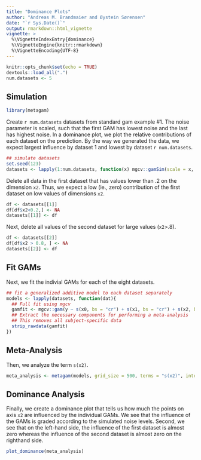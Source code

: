 ```yaml
---
title: "Dominance Plots"
author: "Andreas M. Brandmaier and Øystein Sørensen"
date: "`r Sys.Date()`"
output: rmarkdown::html_vignette
vignette: >
  %\VignetteIndexEntry{dominance}
  %\VignetteEngine{knitr::rmarkdown}
  %\VignetteEncoding{UTF-8}
---
```


```r
knitr::opts_chunk$set(echo = TRUE)
devtools::load_all(".")
num.datasets <- 5
```

## Simulation

```r
library(metagam)
```

Create `r num.datasets` datasets from standard gam example #1. The noise parameter is scaled, such that the first GAM has lowest noise and the last has highest noise. In a dominance plot, we plot the relative contributions of each dataset on the prediction. By the way we generated the data, we expect largest influence by dataset 1 and lowest by dataset `r num.datasets`.

```r
## simulate datasets
set.seed(123)
datasets <- lapply(1:num.datasets, function(x) mgcv::gamSim(scale = x, verbose = FALSE))
```

Delete all data in the first dataset that has values lower than .2 on the dimension `x2`. Thus, we expect a low (ie., zero) contribution of the first dataset on low values of dimensions `x2`.

```r
df <- datasets[[1]]
df[df$x2<0.2,] <- NA
datasets[[1]] <- df
```

Next, delete all values of the second dataset for large values (`x2`>.8).

```r
df <- datasets[[2]]
df[df$x2 > 0.8, ] <- NA
datasets[[2]] <- df
```

## Fit GAMs

Next, we fit the indivial GAMs for each of the eight datasets.

```r
## fit a generalized additive model to each dataset separately
models <- lapply(datasets, function(dat){
  ## Full fit using mgcv
  gamfit <- mgcv::gam(y ~ s(x0, bs = "cr") + s(x1, bs = "cr") + s(x2, bs = "cr"), data = dat)
  ## Extract the necessary components for performing a meta-analysis
  ## This removes all subject-specific data
  strip_rawdata(gamfit)
})
```

## Meta-Analysis

Then, we analyze the term `s(x2)`.

```r
meta_analysis <- metagam(models, grid_size = 500, terms = "s(x2)", intercept = TRUE)
```

## Dominance Analysis

Finally, we create a dominance plot that tells us how much the points on axis `x2` are 
influenced by the individual GAMs. We see that the influence of the GAMs is graded 
according to the simulated noise levels. Second, we see that on the left-hand side, the influence of the
first dataset is almost zero whereas the influence of the second dataset is almost zero
on the righthand side.

```r
plot_dominance(meta_analysis)
```
